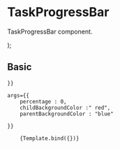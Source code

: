 
<Meta title="Components/Content/TaskProgressBar" component={TaskProgressBar} />

# TaskProgressBar

TaskProgressBar component.

<Props of={TaskProgressBar} />

  <TaskProgressBar percentage={args.percentage} text={args.text} parentBackgroundColor={args.parentBackgroundColor} childBackgroundColor={args.childBackgroundColor} />
);

## Basic
<Canvas>
  <Story 
    name="0% - NO TEXT"
     argTypes={{
      percentage: 
        { control: { type: 'number', min:0, max:100, step: 1 } } 
      
    }}
   
    args={{
        percentage : 0,
        childBackgroundColor :" red",
        parentBackgroundColor : "blue"
        
    }}
     
  
   >
        {Template.bind({})}
  </Story>
</Canvas>

<ArgsTable story="0% - NO TEXT" />

